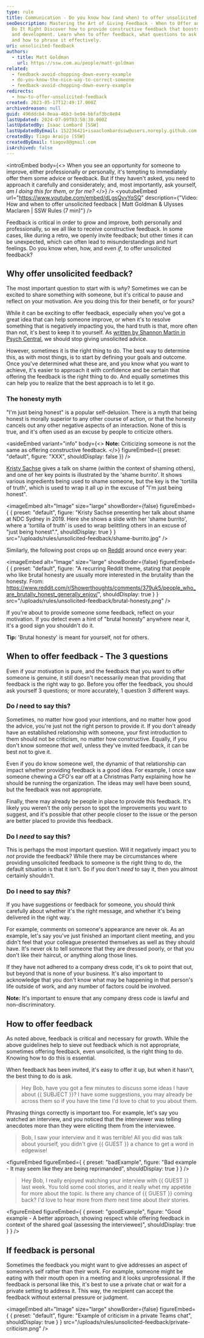 ```yaml
---
type: rule
title: Communication - Do you know how (and when) to offer unsolicited feedback?
seoDescription: Mastering the Art of Giving Feedback - When to Offer and How to
  Do It Right Discover how to provide constructive feedback that boosts growth
  and development. Learn when to offer feedback, what questions to ask yourself,
  and how to phrase it effectively.
uri: unsolicited-feedback
authors:
  - title: Matt Goldman
    url: https://ssw.com.au/people/matt-goldman
related:
  - feedback-avoid-chopping-down-every-example
  - do-you-know-the-nice-way-to-correct-someone
  - feedback-avoid-chopping-down-every-example
redirects:
  - how-to-offer-unsolicited-feedback
created: 2023-05-17T12:49:17.000Z
archivedreason: null
guid: 496ddcb4-0eaa-46b3-be94-bbfaf3bc8e84
lastUpdated: 2024-07-09T03:50:30.000Z
lastUpdatedBy: Isaac Lombard [SSW]
lastUpdatedByEmail: 152236421+isaaclombardssw@users.noreply.github.com
createdBy: Tiago Araújo [SSW]
createdByEmail: tiagov8@gmail.com
isArchived: false
---
```


<introEmbed
  body={<>
When you see an opportunity for someone to improve, either professionally or personally, it's tempting to immediately offer them some advice or feedback. But if they haven't asked, you need to approach it carefully and considerately; and, most importantly, ask yourself, _am I doing this for them, or for me?_
  </>}
/>
<youtubeEmbed url="https://www.youtube.com/embed/dLgsQvvYqSQ" description={"Video: How and when to offer unsolicited feedback | Matt Goldman & Ulysses Maclaren | SSW Rules (7 min)"} />

Feedback is critical in order to grow and improve, both personally and professionally, so we all like to receive constructive feedback. In some cases, like during a retro, we openly invite feedback; but other times it can be unexpected, which can often lead to misunderstandings and hurt feelings. Do you know when, how, and even _if_, to offer unsolicited feedback?

## Why offer unsolicited feedback?

The most important question to start with is _why_? Sometimes we can be excited to share something with someone, but it's critical to pause and reflect on your motivation. Are you doing this for their benefit, or for yours?

While it can be exciting to offer feedback, especially when you've got a great idea that can help someone improve, or when it's to resolve something that is negatively impacting you, the hard truth is that, more often than not, it's best to keep it to yourself. As [written by Shannon Martin in Psych Central](https://psychcentral.com/blog/imperfect/2020/02/its-time-to-stop-giving-unsolicited-advice), we should stop giving unsolicited advice.

However, sometimes it is the right thing to do. The best way to determine this, as with most things, is to start by defining your goals and outcome. Once you've determined what these are, and you know what you want to achieve, it's easier to approach it with confidence and be certain that offering the feedback is the right thing to do. And equally sometimes this can help you to realize that the best approach is to let it go.

### The honesty myth

"I'm just being honest" is a popular self-delusion. There is a myth that being honest is morally superior to any other course of action, or that the honesty cancels out any other negative aspects of an interaction. None of this is true, and it's often used as an excuse by people to criticize others.

<asideEmbed
  variant="info"
  body={<>
    **Note:** Criticizing someone is not the same as offering constructive feedback.
  </>}
  figureEmbed={{
    preset: "default",
    figure: "XXX",
    shouldDisplay: false
  }}
/>

[Kristy Sachse](https://twitter.com/kristysachse) gives a talk on shame (within the context of shaming others), and one of her key points is illustrated by the 'shame burrito'. It shows various ingredients being used to shame someone, but the key is the 'tortilla of truth', which is used to wrap it all up in the excuse of "I'm just being honest".


<imageEmbed
  alt="Image"
  size="large"
  showBorder={false}
  figureEmbed={ {
    preset: "default",
    figure: "Kristy Sachse presenting her talk about shame at NDC Sydney in 2019. Here she shows a slide with her 'shame burrito', where a 'tortilla of truth' is used to wrap belittling others in an excuse of \"just being honest\".",
    shouldDisplay: true
  } }
  src="/uploads/rules/unsolicited-feedback/shame-burrito.jpg"
/>

Similarly, the following post crops up on [Reddit](https://reddit.com) around once every year:


<imageEmbed
  alt="Image"
  size="large"
  showBorder={false}
  figureEmbed={ {
    preset: "default",
    figure: "A recurring Reddit theme, stating that people who like brutal honesty are usually more interested in the brutality than the honesty. From: https://www.reddit.com/r/Showerthoughts/comments/379uk5/people_who_are_brutally_honest_generally_enjoy/",
    shouldDisplay: true
  } }
  src="/uploads/rules/unsolicited-feedback/brutal-honesty.png"
/>

If you're about to provide someone some feedback, reflect on your motivation. If you detect even a hint of "brutal honesty" anywhere near it, it's a good sign you shouldn't do it.

**Tip:** 'Brutal honesty' is meant for yourself, not for others.

## When to offer feedback - The 3 questions

Even if your motivation is pure, and the feedback that you want to offer someone is genuine, it still doesn't necessarily mean that providing that feedback is the right way to go. Before you offer the feedback, you should ask yourself 3 questions; or more accurately, 1 question 3 different ways.

### Do _I_ need to say this?

Sometimes, no matter how good your intentions, and no matter how good the advice, you're just not the right person to provide it. If you don't already have an established relationship with someone, your first introduction to them should not be criticism, no matter how constructive. Equally, if you don't know someone _that well_, unless they've invited feedback, it can be best not to give it.

Even if you do know someone well, the dynamic of that relationship can impact whether providing feedback is a good idea. For example, I once saw someone chewing a CFO's ear off at a Christmas Party explaining how he should be running the organization. The ideas may well have been sound, but the feedback was not appropriate.

Finally, there may already be people in place to provide this feedback. It's likely you weren't the only person to spot the improvements you want to suggest, and it's possible that other people closer to the issue or the person are better placed to provide this feedback.

### Do I _need_ to say this?

This is perhaps the most important question. Will it negatively impact you to _not_ provide the feedback? While there may be circumstances where providing unsolicited feedback to someone is the right thing to do, the default situation is that it isn't. So if you don't _need_ to say it, then you almost certainly shouldn't.

### Do I need to say _this_?

If you have suggestions or feedback for someone, you should think carefully about whether it's the right message, and whether it's being delivered in the right way.

For example, comments on someone's appearance are never ok. As an example, let's say you've just finished an important client meeting, and you didn't feel that your colleague presented themselves as well as they should have. It's never ok to tell someone that they are dressed poorly, or that you don't like their haircut, or anything along those lines.

If they have not adhered to a company dress code, it's ok to point that out, but beyond that is none of your business. It's also important to acknowledge that you don't know what may be happening in that person's life outside of work, and any number of factors could be involved.

**Note:** It's important to ensure that any company dress code is lawful and non-discriminatory.

## How to offer feedback

As noted above, feedback is critical and necessary for growth. While the above guidelines help to sieve out feedback which is not appropriate, sometimes offering feedback, even unsolicited, is the right thing to do. Knowing how to do this is essential.

When feedback has been invited, it's easy to offer it up, but when it hasn't, the best thing to do is ask.

> Hey Bob, have you got a few minutes to discuss some ideas I have about &#123;&#123; SUBJECT &#125;&#125;? I have some suggestions, you may already be across them so if you have the time I'd love to chat to you about them.

Phrasing things correctly is important too. For example, let's say you watched an interview, and you noticed that the interviewer was telling anecdotes more than they were eliciting them from the interviewee.

> Bob, I saw your interview and it was terrible! All you did was talk about yourself, you didn't give &#123;&#123; GUEST &#125;&#125; a chance to get a word in edgewise!

<figureEmbed figureEmbed={ {
  preset: "badExample",
  figure: "Bad example - It may seem like they are being reprimanded",
  shouldDisplay: true
} } />


> Hey Bob, I really enjoyed watching your interview with &#123;&#123; GUEST &#125;&#125; last week. You told some cool stories, and it really whet my appetite for more about the topic. Is there any chance of &#123;&#123; GUEST &#125;&#125; coming back? I'd love to hear more from *them* next time about *their* stories.

<figureEmbed figureEmbed={ {
  preset: "goodExample",
  figure: "Good example - A better approach, showing respect while offering feedback in context of the shared goal (assessing the interviewee)",
  shouldDisplay: true
} } />


## If feedback is personal

Sometimes the feedback you might want to give addresses an aspect of someone’s self rather than their work. For example, someone might be eating with their mouth open in a meeting and it looks unprofessional. If the feedback is personal like this, it's best to use a private chat or wait for a private setting to address it. This way, the recipient can accept the feedback without external pressure or judgment.


<imageEmbed
  alt="Image"
  size="large"
  showBorder={false}
  figureEmbed={ {
    preset: "default",
    figure: "Example of criticism in a private Teams chat",
    shouldDisplay: true
  } }
  src="/uploads/rules/unsolicited-feedback/private-criticism.png"
/>
